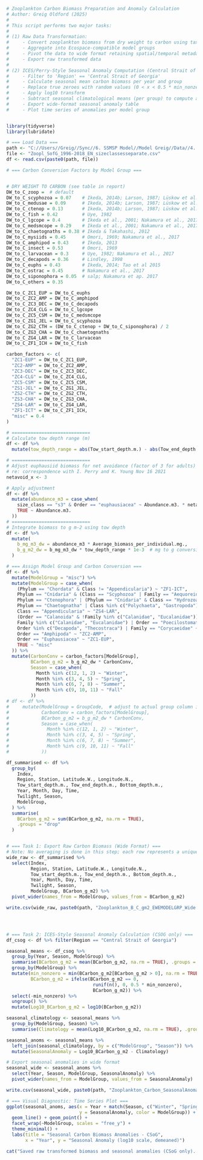 ```r
# Zooplankton Carbon Biomass Preparation and Anomaly Calculation
# Author: Greig Oldford (2025)
# 
# This script performs two major tasks:
#
# (1) Raw Data Transformation:
#     - Convert zooplankton biomass from dry weight to carbon using taxon-specific factors
#     - Aggregate into Ecospace-compatible model groups
#     - Pivot the data to wide format retaining spatial/temporal metadata
#     - Export raw transformed data
#
# (2) ICES/Perry-Style Seasonal Anomaly Computation (Central Strait of Georgia only):
#     - Filter to 'Region' == 'Central Strait of Georgia'
#     - Calculate seasonal mean carbon biomass per year and group
#     - Replace true zeroes with random values (0 < x < 0.5 * min_nonzero) (see Perry et al 2021)
#     - Apply log10 transform
#     - Subtract seasonal climatological means (per group) to compute anomalies
#     - Export wide-format seasonal anomaly table
#     - Plot time series of anomalies per model group


library(tidyverse)
library(lubridate)

# === Load Data ===
path <- "C://Users//Greig//Sync//6. SSMSP Model//Model Greig//Data//4. Zooplankton//Zoop_Perryetal_2021//MODIFIED//"
file <- "Zoopl_SofG_1996-2018_EN_sizeclassesseparate.csv"
df <- read.csv(paste0(path, file))

# === Carbon Conversion Factors by Model Group ===


# DRY WEIGHT TO CARBON (see table in report)
DW_to_C_zoop =  # default
DW_to_C_scyphozoa = 0.07    # Ikeda, 2014b; Larson, 1987; Lüskow et al., 2021
DW_to_C_medusae = 0.09      # Ikeda, 2014b; Larson, 1987; Lüskow et al., 2021 (guess)
DW_to_C_ctenop = 0.13       # Ikeda, 2014b; Larson, 1987; Lüskow et al., 2021
DW_to_C_fish = 0.42         # Uye, 1982 
DW_to_C_lgcope = 0.4        # Ikeda et al., 2001; Nakamura et al., 2017
DW_to_C_medsmcope = 0.29    # Ikeda et al., 2001; Nakamura et al., 2017
DW_to_C_chaetognaths = 0.38 # Ikeda & Takahashi, 2012 
DW_to_C_mysiids = 0.45      # Omori, 1969; Nakamura et al., 2017
DW_to_C_amphipod = 0.43     # Ikeda, 2013
DW_to_C_insect = 0.53       # Omori, 1969
DW_to_C_larvacean = 0.3     # Uye, 1982; Nakamura et al., 2017
DW_to_C_decapods = 0.36     # Lindley, 1998
DW_to_C_euphs = 0.43        # Ikeda, 2014; Tao et al 2015
DW_to_C_ostrac = 0.45       # Nakamura et al., 2017
DW_to_C_siponophora = 0.05  # salp; Nakamura et ap. 2017
DW_to_C_others = 0.35

DW_to_C_ZC1_EUP = DW_to_C_euphs
DW_to_C_ZC2_AMP = DW_to_C_amphipod
DW_to_C_ZC3_DEC = DW_to_C_decapods
DW_to_C_ZC4_CLG = DW_to_C_lgcope
DW_to_C_ZC5_CSM = DW_to_C_medsmcope
DW_to_C_ZG1_JEL = DW_to_C_scyphozoa
DW_to_C_ZG2_CTH = (DW_to_C_ctenop + DW_to_C_siponophora) / 2
DW_to_C_ZG3_CHA = DW_to_C_chaetognaths
DW_to_C_ZG4_LAR = DW_to_C_larvacean
DW_to_C_ZF1_ICH = DW_to_C_fish

carbon_factors <- c(
  "ZC1-EUP" = DW_to_C_ZC1_EUP,
  "ZC2-AMP" = DW_to_C_ZC2_AMP,
  "ZC3-DEC" = DW_to_C_ZC3_DEC,
  "ZC4-CLG" = DW_to_C_ZC4_CLG,
  "ZC5-CSM" = DW_to_C_ZC5_CSM,
  "ZS1-JEL" = DW_to_C_ZG1_JEL,
  "ZS2-CTH" = DW_to_C_ZG2_CTH,
  "ZS3-CHA" = DW_to_C_ZG3_CHA,
  "ZS4-LAR" = DW_to_C_ZG4_LAR,
  "ZF1-ICT" = DW_to_C_ZF1_ICH,
  "misc" = 0.4
)

# =============================
# Calculate tow depth range (m)
df <- df %>%
  mutate(tow_depth_range = abs(Tow_start_depth.m.) - abs(Tow_end_depth.m.))

# =============================
# Adjust euphausiid biomass for net avoidance (factor of 3 for adults)
# re: correspondence with I. Perry and K. Young Nov 16 2021
netavoid_x <- 3

# Apply adjustment
df <- df %>%
  mutate(abundance_m3 = case_when(
    size_class == "s3" & Order == "euphausiacea" ~ Abundance.m3. * netavoid_x,
    TRUE ~ Abundance.m3.
  ))
# =============================
# Integrate biomass to g m-2 using tow depth
df <- df %>%
  mutate(
    b_mg_m3_dw = abundance_m3 * Average_biomass_per_individual.mg.,
    b_g_m2_dw = b_mg_m3_dw * tow_depth_range * 1e-3  # mg to g conversion
  )

# === Assign Model Group and Carbon Conversion ===
df <- df %>%
  mutate(ModelGroup = "misc") %>%
  mutate(ModelGroup = case_when(
    (Phylum == "Chordata" & Class != "Appendicularia") ~ "ZF1-ICT",
    Phylum == "Cnidaria" & (Class == "Scyphozoa" | Family == "Aequoreidae") ~ "ZS1-JEL",
    Phylum == "Ctenophora" | (Phylum == "Cnidaria" & Class == "Hydrozoa" & Family != "Aequoreidae") ~ "ZS2-CTH",
    Phylum == "Chaetognatha" | Class %in% c("Polychaeta", "Gastropoda") ~ "ZS3-CHA",
    Class == "Appendicularia" ~ "ZS4-LAR",
    (Order == "Calanoida" & !Family %in% c("Calanidae", "Eucalanidae")) | Class == "Ostracoda" | Family %in% c("Oithonidae", "Maxillopoda")  ~ "ZC5-CSM",
    Family %in% c("Calanidae", "Eucalanidae") | Order == "Poecilostomatoida" ~ "ZC4-CLG",
    Order %in% c("Decapoda", "Thecostraca") | Family == "Corycaeidae" ~ "ZC3-DEC",
    Order == "Amphipoda" ~ "ZC2-AMP",
    Order == "Euphausiacea" ~ "ZC1-EUP",
    TRUE ~ "misc"
  )) %>%
  mutate(CarbonConv = carbon_factors[ModelGroup],
         BCarbon_g_m2 = b_g_m2_dw * CarbonConv,
         Season = case_when(
           Month %in% c(12, 1, 2) ~ "Winter",
           Month %in% c(3, 4, 5) ~ "Spring",
           Month %in% c(6, 7, 8) ~ "Summer",
           Month %in% c(9, 10, 11) ~ "Fall"
         ))
# df <- df %>%
#     mutate(ModelGroup = GroupCode,  # adjust to actual group column if different
#            CarbonConv = carbon_factors[ModelGroup],
#            BCarbon_g_m2 = b_g_m2_dw * CarbonConv,
#            Season = case_when(
#              Month %in% c(12, 1, 2) ~ "Winter",
#              Month %in% c(3, 4, 5) ~ "Spring",
#              Month %in% c(6, 7, 8) ~ "Summer",
#              Month %in% c(9, 10, 11) ~ "Fall"
#            ))

df_summarised <- df %>%
  group_by(
    Index, 
    Region, Station, Latitude.W., Longitude.N.,
    Tow_start_depth.m., Tow_end_depth.m., Bottom_depth.m., 
    Year, Month, Day, Time, 
    Twilight, Season,
    ModelGroup,
  ) %>%
  summarise(
    BCarbon_g_m2 = sum(BCarbon_g_m2, na.rm = TRUE),
    .groups = "drop"
  )


# === Task 1: Export Raw Carbon Biomass (Wide Format) ===
# Note: No averaging is done in this step; each row represents a unique observation tagged with season.
wide_raw <- df_summarised %>%
  select(Index, 
         Region, Station, Latitude.W., Longitude.N., 
         Tow_start_depth.m., Tow_end_depth.m., Bottom_depth.m., 
         Year, Month, Day, Time, 
         Twilight, Season, 
         ModelGroup, BCarbon_g_m2) %>%
  pivot_wider(names_from = ModelGroup, values_from = BCarbon_g_m2)

write.csv(wide_raw, paste0(path, "Zooplankton_B_C_gm2_EWEMODELGRP_Wide.csv"), row.names = FALSE)




# === Task 2: ICES-Style Seasonal Anomaly Calculation (CSOG only) ===
df_csog <- df %>% filter(Region == "Central Strait of Georgia")

seasonal_means <- df_csog %>%
  group_by(Year, Season, ModelGroup) %>%
  summarise(BCarbon_g_m2 = mean(BCarbon_g_m2, na.rm = TRUE), .groups = "drop") %>%
  group_by(ModelGroup) %>%
  mutate(min_nonzero = min(BCarbon_g_m2[BCarbon_g_m2 > 0], na.rm = TRUE),
         BCarbon_g_m2 = ifelse(BCarbon_g_m2 == 0,
                                runif(n(), 0, 0.5 * min_nonzero),
                                BCarbon_g_m2)) %>%
  select(-min_nonzero) %>%
  ungroup() %>%
  mutate(Log10_BCarbon_g_m2 = log10(BCarbon_g_m2))

seasonal_climatology <- seasonal_means %>%
  group_by(ModelGroup, Season) %>%
  summarise(Climatology = mean(Log10_BCarbon_g_m2, na.rm = TRUE), .groups = "drop")

seasonal_anoms <- seasonal_means %>%
  left_join(seasonal_climatology, by = c("ModelGroup", "Season")) %>%
  mutate(SeasonalAnomaly = Log10_BCarbon_g_m2 - Climatology)

# Export seasonal anomalies in wide format
seasonal_wide <- seasonal_anoms %>%
  select(Year, Season, ModelGroup, SeasonalAnomaly) %>%
  pivot_wider(names_from = ModelGroup, values_from = SeasonalAnomaly)

write.csv(seasonal_wide, paste0(path, "Zooplankton_Carbon_SeasonalAnomalies_CSoG_Wide.csv"), row.names = FALSE)

# === Visual Diagnostic: Time Series Plot ===
ggplot(seasonal_anoms, aes(x = Year + match(Season, c("Winter", "Spring", "Summer", "Fall")) / 5,
                           y = SeasonalAnomaly, color = ModelGroup)) +
  geom_line() + geom_point() +
  facet_wrap(~ModelGroup, scales = "free_y") +
  theme_minimal() +
  labs(title = "Seasonal Carbon Biomass Anomalies - CSoG",
       x = "Year", y = "Seasonal Anomaly (log10 scale, demeaned)")

cat("Saved raw transformed biomass and seasonal anomalies (CSoG only). Diagnostic plot generated.\n")


```



